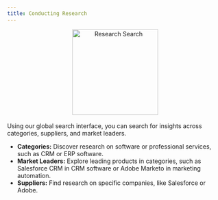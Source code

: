 ```yaml
---
title: Conducting Research
---
```


<div style="text-align: center;">
  <img src="/images/gifs_images/research-search.png" alt="Research Search" width="200"/>
</div>
<br>
Using our global search interface, you can search for insights across categories, suppliers, and market leaders.

- **Categories:** Discover research on software or professional services, such as CRM or ERP software.
- **Market Leaders:** Explore leading products in categories, such as Salesforce CRM in CRM software or Adobe Marketo in marketing automation.
- **Suppliers:** Find research on specific companies, like Salesforce or Adobe.
